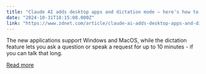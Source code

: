 ```yaml
---
title: "Claude AI adds desktop apps and dictation mode – here's how to use them"
date: "2024-10-31T18:15:08.000Z"
link: "https://www.zdnet.com/article/claude-ai-adds-desktop-apps-and-dictation-mode-heres-how-to-use-them/"
---
```


The new applications support Windows and MacOS, while the dictation feature lets you ask a question or speak a request for up to 10 minutes - if you can talk that long.

[Read more](https://www.zdnet.com/article/claude-ai-adds-desktop-apps-and-dictation-mode-heres-how-to-use-them/)
